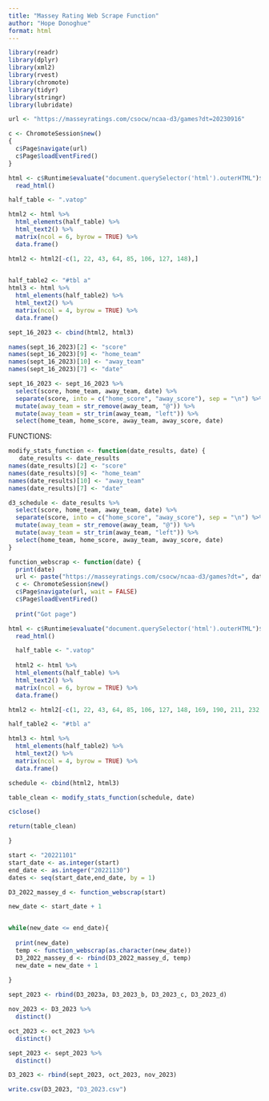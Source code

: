 ```yaml
---
title: "Massey Rating Web Scrape Function"
author: "Hope Donoghue"
format: html
---
```


```r
library(readr)
library(dplyr)
library(xml2)
library(rvest)
library(chromote)
library(tidyr)
library(stringr)
library(lubridate)
```

```r
url <- "https://masseyratings.com/csocw/ncaa-d3/games?dt=20230916"
```

```r
c <- ChromoteSession$new()
{
  c$Page$navigate(url)
  c$Page$loadEventFired()
}

```

```r
html <- c$Runtime$evaluate("document.querySelector('html').outerHTML")$result$value %>%
  read_html()
```

```r
half_table <- ".vatop"
```

```r
html2 <- html %>%
  html_elements(half_table) %>%
  html_text2() %>%
  matrix(ncol = 6, byrow = TRUE) %>%
  data.frame()

html2 <- html2[-c(1, 22, 43, 64, 85, 106, 127, 148),]
  
```

```r
half_table2 <- "#tbl a"
html3 <- html %>%
  html_elements(half_table2) %>%
  html_text2() %>%
  matrix(ncol = 4, byrow = TRUE) %>%
  data.frame()


```

```r
sept_16_2023 <- cbind(html2, html3) 

names(sept_16_2023)[2] <- "score" 
names(sept_16_2023)[9] <- "home_team"
names(sept_16_2023)[10] <- "away_team"
names(sept_16_2023)[7] <- "date"

sept_16_2023 <- sept_16_2023 %>%
  select(score, home_team, away_team, date) %>%
  separate(score, into = c("home_score", "away_score"), sep = "\n") %>%
  mutate(away_team = str_remove(away_team, "@")) %>%
  mutate(away_team = str_trim(away_team, "left")) %>%
  select(home_team, home_score, away_team, away_score, date)

```


FUNCTIONS: 
```r
modify_stats_function <- function(date_results, date) {
   date_results <- date_results
names(date_results)[2] <- "score" 
names(date_results)[9] <- "home_team"
names(date_results)[10] <- "away_team"
names(date_results)[7] <- "date"

d3_schedule <- date_results %>%
  select(score, home_team, away_team, date) %>%
  separate(score, into = c("home_score", "away_score"), sep = "\n") %>%
  mutate(away_team = str_remove(away_team, "@")) %>%
  mutate(away_team = str_trim(away_team, "left")) %>%
  select(home_team, home_score, away_team, away_score, date)
}
```


```r
function_webscrap <- function(date) {
  print(date)
  url <- paste("https://masseyratings.com/csocw/ncaa-d3/games?dt=", date, sep = "") 
  c <- ChromoteSession$new()
  c$Page$navigate(url, wait = FALSE)
  c$Page$loadEventFired()
  
  print("Got page")

html <- c$Runtime$evaluate("document.querySelector('html').outerHTML")$result$value %>%
  read_html()

  half_table <- ".vatop"
  
  html2 <- html %>%
  html_elements(half_table) %>%
  html_text2() %>%
  matrix(ncol = 6, byrow = TRUE) %>%
  data.frame()

html2 <- html2[-c(1, 22, 43, 64, 85, 106, 127, 148, 169, 190, 211, 232, 253, 274, 295),]

half_table2 <- "#tbl a"

html3 <- html %>%
  html_elements(half_table2) %>%
  html_text2() %>%
  matrix(ncol = 4, byrow = TRUE) %>%
  data.frame()

schedule <- cbind(html2, html3) 

table_clean <- modify_stats_function(schedule, date)

c$close()

return(table_clean)

}
```



```r
start <- "20221101"
start_date <- as.integer(start)
end_date <- as.integer("20221130")
dates <- seq(start_date,end_date, by = 1)

D3_2022_massey_d <- function_webscrap(start)

new_date <- start_date + 1


while(new_date <= end_date){
  
  print(new_date)
  temp <- function_webscrap(as.character(new_date))
  D3_2022_massey_d <- rbind(D3_2022_massey_d, temp)
  new_date = new_date + 1
  
}


```

```r
sept_2023 <- rbind(D3_2023a, D3_2023_b, D3_2023_c, D3_2023_d)
```


```r
nov_2023 <- D3_2023 %>%
  distinct()
```


```r
oct_2023 <- oct_2023 %>%
  distinct()
```

```r
sept_2023 <- sept_2023 %>%
  distinct()
```

```r
D3_2023 <- rbind(sept_2023, oct_2023, nov_2023)
```

```r
write.csv(D3_2023, "D3_2023.csv")
```


